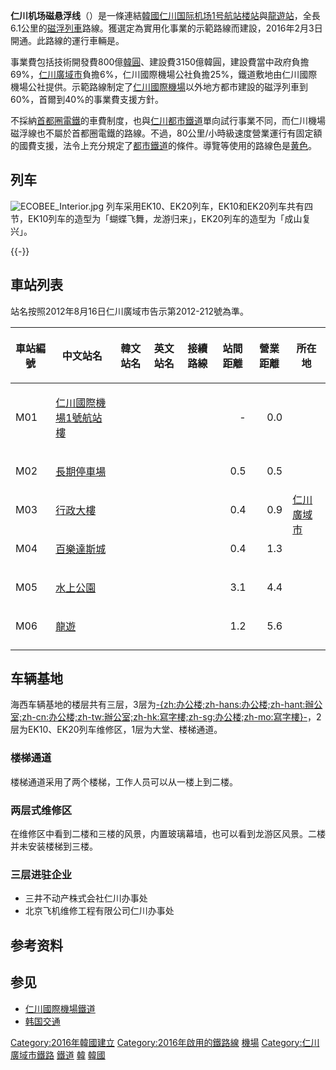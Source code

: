 {{NoteTA |G1=Railway |G2=Transport}}
{{Infobox rail line
| box_width     = 22em
| color         = {{韓國鐵道路線色|IM|M}}
| color2        = 
| name          = 仁川機場磁懸浮線
| native_name   = 인천공항 자기부상철도
| logo          = 
| logo_alt      = 
| image         = [[File:Incheon_Airport_Maglev_1-04.jpg|265px]]
| image_width   = 
| image_alt     = 
| caption       = 
| type          = [[磁浮列車|磁浮列車]]
| system        = 
| status        = 營運中
| locale        = 
| start         = [[仁川国际机场1号航站楼站|仁川国际机场1号航站楼站]]
| end           = [[龙游站_(仁川)|龍遊站]]
| stations      = 6
| routes        = 1
| daily_ridership = 
| open          = 2016年2月3日
| close         = 
| owner         = [[大韩民国政府|大韩民国政府]]
| operator      = {{ubl|{{link-ko|仁川國際機場公社|인천국제공항공사}}|仁川機場設施管理（設備維護）}}
| character     = 
| depot         = 
| stock         = 
| linelength_km = 
| linelength    = 6.1公里
| tracklength_km= 
| tracklength   = 
| tracks        = [[複線鐵路|雙軌]]
| gauge         = 1,850毫米
| signalling    = RF-CBTC
| load_gauge    = 
| minradius     = 
| routenumber   = 
| linenumber    = 
| electrification = 直流電 15,00伏特
| speed_km/h    = 
| speed         = 80公里／每小時
| elevation_m   = 
| elevation     = 
| website       = 
| map           = [[File:Incheon_Airport_Maglev_Line_TC.svg|265px]]
| map_state     = collapsed
}}
{{Infobox Korean name
|hangul = 인천공항 자기부상철도
|hanja  = 仁川空港 磁氣浮上鐵道
|rr     = Incheon Gonghang Jagi Busang Cheoldo
|mr     = 
}}

'''仁川机场磁悬浮线'''（{{kor|諺=인천공항 자기부상철도|漢=仁川空港 磁氣浮上鐵道|羅=Incheon-gonghang jagi-busang-cheoldo|f=y}}）是一條連結[[大韩民国|韓國]][[仁川国际机场1号航站楼站|仁川国际机场1号航站楼站]]與[[龙游站_(仁川)|龍遊站]]，全長6.1公里的[[磁懸浮列車|磁浮列車]]路線。獲選定為{{link-ko|ECOBEE|에코비|都市型磁懸浮列車}}實用化事業的示範路線而建設，2016年2月3日開通。此路線的運行車輛是{{link-ko|ECOBEE|에코비}}。

事業費包括技術開發費800億[[韓圓|韓圓]]、建設費3150億韓圓，建設費當中政府負擔69%，[[仁川廣域市|仁川廣域市]]負擔6%，仁川國際機場公社負擔25%，鐵道敷地由仁川國際機場公社提供。示範路線制定了[[仁川國際機場|仁川國際機場]]以外地方都市建設的磁浮列車到60%，首爾到40%的事業費支援方針。

不採納[[首都圈電鐵|首都圈電鐵]]的車費制度，也與[[仁川都市鐵道|仁川都市鐵道]]單向試行事業不同，而仁川機場磁浮線也不屬於首都圈電鐵的路線。不過，80公里/小時級速度營業運行有固定額的國費支援，法令上充分規定了[[城市軌道交通|都市鐵道]]的條件。導覽等使用的路線色是[[黄色|黄色]]。

== 列车 ==
[[File:ECOBEE_Interior.jpg|thumb]]
列车采用EK10、EK20列车，EK10和EK20列车共有四节，EK10列车的造型为「蝴蝶飞舞，龙游归来」，EK20列车的造型为「成山复兴」。

{{-}}

== 車站列表 ==
{{仁川機場磁浮線RDT}}
站名按照2012年8月16日仁川廣域市告示第2012-212號為準。
{| class="wikitable" style="text-align: center;"
|- style="border-bottom: solid 0.25em {{韓國鐵道路線色|IM|M}};"
! 車站編號
! 中文站名
! 韓文站名
! 英文站名
! 接續路線
! 站間距離
! 營業距離
! colspan="6" | 所在地
|-
! M01
| [[仁川国际机场1号航站楼站|仁川國際機場1號航站樓]]
| {{lang|ko|인천공항1터미널}}
| {{lang|en|Incheon Int'l Airport Terminal 1}}
| {{韓國都市鐵道|AR}}
| align="right" | -
| align="right" | 0.0
| rowspan="6" | [[仁川廣域市|仁川廣域市]]
| rowspan="6" | [[中區_(仁川)|中區]]
|-
! M02
| [[長期停車場站|長期停車場]]
| {{lang|ko|장기주차장}}
| {{lang|en|Long Term Parking}}
|
| align="right" | 0.5
| align="right" | 0.5
|-
! M03
| [[行政大樓站|行政大樓]]
| {{lang|ko|합동청사}}
| {{lang|en|Administration Complex}}
|
| align="right" | 0.4
| align="right" | 0.9
|-
! M04
| [[百乐达斯城站|百樂達斯城]]
| {{lang|ko|파라다이스시티}}
| {{lang|en|Paradise City}}
|
| align="right" | 0.4
| align="right" | 1.3
|-
! M05
| [[水上公園站_(仁川)|水上公園]]
| {{lang|ko|워터파크}}
| {{lang|en|Water Park}}
|
| align="right" | 3.1
| align="right" | 4.4
|-
! M06
| [[龙游站_(仁川)|龍遊]]
| {{lang|ko|용유}}
| {{lang|en|Yongyu}}
| 
| align="right" | 1.2
| align="right" | 5.6
|-
|}

== 车辆基地 ==
海西车辆基地的楼层共有三层，3层为[[办公楼|-{zh:办公楼;zh-hans:办公楼;zh-hant:辦公室;zh-cn:办公楼;zh-tw:辦公室;zh-hk:寫字樓;zh-sg:办公楼;zh-mo:寫字樓}-]]，2层为EK10、EK20列车维修区，1层为大堂、楼梯通道。
=== 楼梯通道 ===
楼梯通道采用了两个楼梯，工作人员可以从一楼上到二楼。

=== 两层式维修区 ===
在维修区中看到二楼和三楼的风景，内置玻璃幕墙，也可以看到龙游区风景。二楼并未安装楼梯到三楼。

=== 三层进驻企业 ===
* 三井不动产株式会社仁川办事处
* 北京飞机维修工程有限公司仁川办事处

==参考资料==
{{Reflist|refs=
<ref name="环球">{{cite news |url=http://world.huanqiu.com/hot/2016-02/8501191.html |title=韩国仁川机场磁悬浮列车开通 全程仅需15分钟 |publisher=环球网 |date=2016-02-03 |accessdate=2016-03-11 |archive-date=2016-10-11 |archive-url=https://web.archive.org/web/20161011150317/http://world.huanqiu.com/hot/2016-02/8501191.html |dead-url=no }}</ref>
<ref name="张志洲">{{cite journal |title=韩国磁悬浮列车发展 |author=张志洲 | coauthors =张惠霞  |journal=《国外铁道车辆》 |date=2006年4期  }}</ref>
<ref name="早报">{{cite news |url=http://www.zaobao.com/realtime/world/story20160203-578310 |title=仁川机场磁悬浮列车正式开通 |publisher=联合早报 |date=2016-02-03}}</ref>
}}

== 参见 ==
{{Commonscat|Incheon Airport Maglev}}
*[[仁川國際機場鐵道|仁川國際機場鐵道]]
*[[韩国交通|韩国交通]]
{{首都圈電鐵路線}}
{{仁川機場磁懸浮線}}
{{亞洲城市軌道交通系統}}
{{Portal bar|韓國|仁川|鐵路|城市軌道交通|韓國鐵路|航空}}
[[Category:2016年韓國建立|Category:2016年韓國建立]]
[[Category:2016年啟用的鐵路線|Category:2016年啟用的鐵路線]]
[[Category:韓國鐵路線|機場]]
[[Category:仁川廣域市鐵路|Category:仁川廣域市鐵路]]
[[Category:仁川國際機場|鐵道]]
[[Category:機場聯絡軌道系統|韓]]
[[Category:磁懸浮鐵路|韓國]]